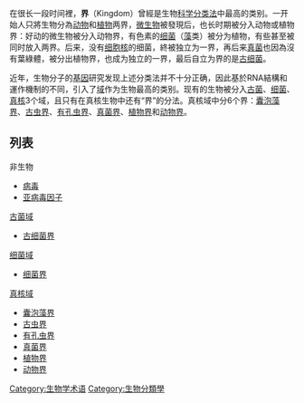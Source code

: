 {{expand english|time=2021-01-10T14:44:40+00:00}}
{{Unreferenced|time=2021-01-10T14:44:40+00:00}}
{{生物分类法}}
{{Biological classification}}

在很长一段时间裡，'''界'''（Kingdom）曾經是生物[[科学分类法|科学分类法]]中最高的类别。一开始人只將生物分為[[动物|动物]]和[[植物|植物]]两界，[[微生物|微生物]]被發現后，也长时期被分入动物或植物界：好动的微生物被分入动物界，有色素的[[细菌|细菌]]（[[藻|藻]]类）被分为植物，有些甚至被同时放入两界。后来，没有[[细胞核|细胞核]]的细菌，終被独立为一界，再后来[[真菌|真菌]]也因為沒有葉綠體，被分出植物界，也成为独立的一界，最后自立为界的是[[古细菌|古细菌]]。

近年，生物分子的[[基因|基因]]研究发现上述分类法并不十分正确，因此基於RNA結構和運作機制的不同，引入了[[域_(生物)|域]]作为生物最高的类别。现有的生物被分入[[古菌|古菌]]、[[细菌|细菌]]、[[真核|真核]]3个域，且只有在真核生物中还有“界”的分法。真核域中分6个界：[[囊泡藻界|囊泡藻界]]、[[古虫界|古虫界]]、[[有孔虫界|有孔虫界]]、[[真菌界|真菌界]]、[[植物界|植物界]]和[[动物界|动物界]]。

==列表==
;非生物
*[[病毒|病毒]]
*[[亚病毒因子|亚病毒因子]]
;[[古菌域|古菌域]]
*[[古细菌界|古细菌界]]
;[[细菌域|细菌域]]
*[[细菌界|细菌界]]
;[[真核域|真核域]]
*[[囊泡藻界|囊泡藻界]]
* [[古虫界|古虫界]]
*[[有孔虫界|有孔虫界]]
*[[真菌界|真菌界]]
*[[植物界|植物界]]
*[[动物界|动物界]]

{{Taxonomic ranks}}
[[Category:生物学术语|Category:生物学术语]]
[[Category:生物分類學|Category:生物分類學]]